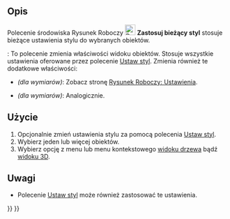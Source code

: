 <languages/>

{{Docnav/pl
|[[Draft_WorkingPlaneProxy/pl|Pośrednia płaszczyzna robocza]]
|[[Draft_Heal/pl|Napraw]]
|[[Draft_Workbench/pl|środowisko pracy Rysunek Roboczy]]
|IconL=Draft_WorkingPlaneProxy.svg
|IconR=Draft_Heal.svg
|IconC=Workbench_Draft.svg
}}

{{GuiCommand/pl
|Name=Draft Apply
|Name/pl=Rysunek Roboczy: Zastosuj bieżący styl
|MenuLocation=Narzędzia → Zastosuj bieżący styl
|Workbenches=[[Draft_Workbench/pl|Rysunek Roboczy]]
|SeeAlso=[[Draft_SetStyle/pl|Ustaw styl]]
}}

<span id="Description"></span>
==Opis==

Polecenie środowiska Rysunek Roboczy [[Image:Draft_ApplyStyle.svg|24px]] '''Zastosuj bieżący styl''' stosuje bieżące ustawienia stylu do wybranych obiektów.

{{Version/pl|0.21}}: To polecenie zmienia właściwości widoku obiektów. Stosuje wszystkie ustawienia oferowane przez polecenie [[Draft_SetStyle/pl|Ustaw styl]]. Zmienia również te dodatkowe właściwości:
* {{PropertyView|Miejsca dziesiętne}} ''(dla wymiarów)'': Zobacz stronę [[Draft_Preferences/pl#Teksty_i_wymiary|Rysunek Roboczy: Ustawienia]].
* {{PropertyView|WyświetlLinię}} ''(dla wymiarów)'': Analogicznie.

<span id="Usage"></span>
==Użycie==

# Opcjonalnie zmień ustawienia stylu za pomocą polecenia [[Draft_SetStyle/pl|Ustaw styl]].
# Wybierz jeden lub więcej obiektów.
# Wybierz opcję {{MenuCommand|Narzędzia → [[Image:Draft_ApplyStyle.svg|16px]] Zastosuj bieżący styl}} z menu lub menu kontekstowego [[Tree_view/pl|widoku drzewa]] bądź [[3D_view/pl|widoku 3D]].

<span id="Notes"></span>
==Uwagi==

* Polecenie [[Draft_SetStyle/pl|Ustaw styl]] może również zastosować te ustawienia.


{{Docnav/pl
|[[Draft_WorkingPlaneProxy/pl|Pośrednia płaszczyzna robocza]]
|[[Draft_Heal/pl|Napraw]]
|[[Draft_Workbench/pl|środowisko pracy Rysunek Roboczy]]
|IconL=Draft_WorkingPlaneProxy.svg
|IconR=Draft_Heal.svg
|IconC=Workbench_Draft.svg
}}

{{Draft Tools navi{{#translation:}}}}
{{Userdocnavi{{#translation:}}}}